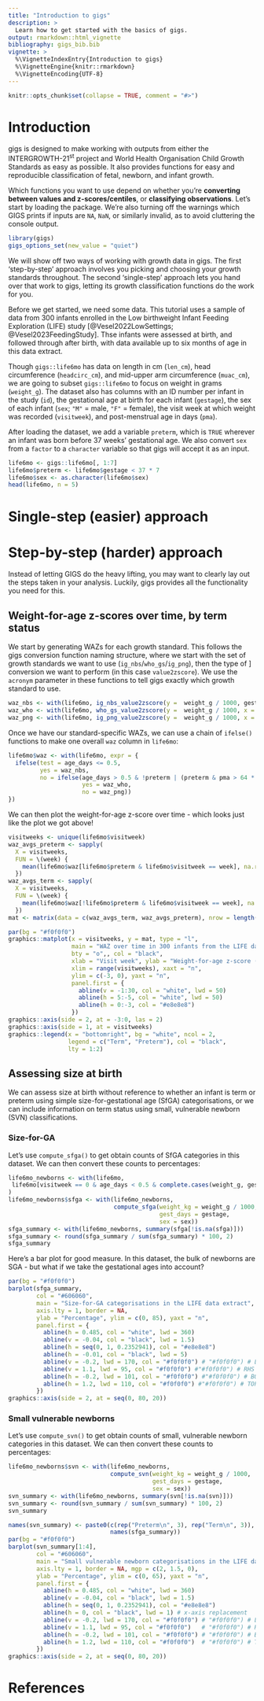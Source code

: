 ```yaml
---
title: "Introduction to gigs"
description: >
  Learn how to get started with the basics of gigs.
output: rmarkdown::html_vignette
bibliography: gigs_bib.bib
vignette: >
  %\VignetteIndexEntry{Introduction to gigs}
  %\VignetteEngine{knitr::rmarkdown}
  %\VignetteEncoding{UTF-8}
---
```


```r
knitr::opts_chunk$set(collapse = TRUE, comment = "#>")
```

# Introduction

gigs is designed to make working with outputs from either the
INTERGROWTH-21<sup>st</sup> project and World Health Organisation Child Growth
Standards as easy as possible. It also provides functions for easy and
reproducible classification of fetal, newborn, and infant growth.

Which functions you want to use depend on whether you're **converting between
values and z-scores/centiles**, or **classifying observations**. Let's start
by loading the package. We're also turning off the warnings which GIGS prints
if inputs are `NA`, `NaN`, or similarly invalid, as to avoid cluttering the
console output.

```r
library(gigs)
gigs_options_set(new_value = "quiet")
```

We will show off two ways of working with growth data in gigs. The first
'step-by-step' approach involves you picking and choosing your growth standards
throughout. The second 'single-step' approach lets you hand over that work to
gigs, letting its growth classification functions do the work for you.

Before we get started, we need some data. This tutorial uses a sample of data
from 300 infants enrolled in the Low birthweight Infant Feeding Exploration
(LIFE) study [@Vesel2022LowSettings; @Vesel2023FeedingStudy]. Thse infants were
assessed at birth, and followed through after birth, with data available up to
six months of age in this data extract.

Though `gigs::life6mo` has data on length in cm (`len_cm`), head circumference
(`headcirc_cm`), and mid-upper arm circumference (`muac_cm`), we are going to
subset `gigs::life6mo` to focus on weight in grams (`weight_g`). The dataset
also has columns with an ID number per infant in the study (`id`), the
gestational age at birth for each infant (`gestage`), the sex of each infant
(`sex`; `"M"` = male, `"F"` = female), the visit week at which weight was
recorded (`visitweek`), and post-menstrual age in days (`pma`).

After loading the dataset, we add a variable `preterm`, which is `TRUE` wherever
an infant was born before 37 weeks' gestational age. We also convert `sex` from
a `factor` to a `character` variable so that gigs will accept it as an input.
```r
life6mo <- gigs::life6mo[, 1:7]
life6mo$preterm <- life6mo$gestage < 37 * 7
life6mo$sex <- as.character(life6mo$sex)
head(life6mo, n = 5)
```

# Single-step (easier) approach

# Step-by-step (harder) approach
Instead of letting GIGS do the heavy lifting, you may want to clearly lay out
the steps taken in your analysis. Luckily, gigs provides all the functionality
you need for this.

## Weight-for-age z-scores over time, by term status
We start by generating WAZs for each growth standard. This follows the gigs
conversion function naming structure, where we start with the set of growth
standards we want to use (`ig_nbs`/`who_gs`/`ig_png`), then the type of ]
conversion we want to perform (in this case `value2zscore`). We use the
`acronym` parameter in these functions to tell gigs exactly which growth
standard to use.

```r
waz_nbs <- with(life6mo, ig_nbs_value2zscore(y =  weight_g / 1000, gestage, sex, "wfga"))
waz_who <- with(life6mo, who_gs_value2zscore(y =  weight_g / 1000, x = age_days, sex = sex, acronym = "wfa"))
waz_png <- with(life6mo, ig_png_value2zscore(y =  weight_g / 1000, x = pma / 7, sex = sex, acronym = "wfa"))
```

Once we have our standard-specific WAZs, we can use a chain of `ifelse()`
functions to make one overall `waz` column in `life6mo`:

```r
life6mo$waz <- with(life6mo, expr = {
  ifelse(test = age_days <= 0.5,
         yes = waz_nbs,
         no = ifelse(age_days > 0.5 & !preterm | (preterm & pma > 64 * 7),
                     yes = waz_who,
                     no = waz_png))
})
```

We can then plot the weight-for-age z-score over time - which looks just like
the plot we got above!

```r
visitweeks <- unique(life6mo$visitweek)
waz_avgs_preterm <- sapply(
  X = visitweeks,
  FUN = \(week) {
    mean(life6mo$waz[life6mo$preterm & life6mo$visitweek == week], na.rm = TRUE)
  })
waz_avgs_term <- sapply(
  X = visitweeks,
  FUN = \(week) {
    mean(life6mo$waz[!life6mo$preterm & life6mo$visitweek == week], na.rm = TRUE)
  })
mat <- matrix(data = c(waz_avgs_term, waz_avgs_preterm), nrow = length(visitweeks), ncol = 2)
```

```r
par(bg = "#f0f0f0")
graphics::matplot(x = visitweeks, y = mat, type = "l",
                  main = "WAZ over time in 300 infants from the LIFE data extract",
                  bty = "o",, col = "black",
                  xlab = "Visit week", ylab = "Weight-for-age z-score (WAZ)",
                  xlim = range(visitweeks), xaxt = "n",
                  ylim = c(-3, 0), yaxt = "n",
                  panel.first = {
                    abline(v = -1:30, col = "white", lwd = 50)
                    abline(h = 5:-5, col = "white", lwd = 50)
                    abline(h = 0:-3, col = "#e8e8e8")
                  })
graphics::axis(side = 2, at = -3:0, las = 2)
graphics::axis(side = 1, at = visitweeks)
graphics::legend(x = "bottomright", bg = "white", ncol = 2,
                 legend = c("Term", "Preterm"), col = "black",
                 lty = 1:2)
```

## Assessing size at birth
We can assess size at birth without reference to whether an infant is term or
preterm using simple size-for-gestational age (SfGA) categorisations, or we can
include information on term status using small, vulnerable newborn (SVN)
classifications.

### Size-for-GA
Let's use `compute_sfga()` to get obtain counts of SfGA categories in this
dataset. We can then convert these counts to percentages:

```r
life6mo_newborns <- with(life6mo,
 life6mo[visitweek == 0 & age_days < 0.5 & complete.cases(weight_g, gestage, sex), ]
)
life6mo_newborns$sfga <- with(life6mo_newborns,
                              compute_sfga(weight_kg = weight_g / 1000,
                                           gest_days = gestage,
                                           sex = sex))
sfga_summary <- with(life6mo_newborns, summary(sfga[!is.na(sfga)]))
sfga_summary <- round(sfga_summary / sum(sfga_summary) * 100, 2)
sfga_summary
```

Here's a bar plot for good measure. In this dataset, the bulk of newborns are
SGA - but what if we take the gestational ages into account?

```r
par(bg = "#f0f0f0")
barplot(sfga_summary,
        col = "#606060",
        main = "Size-for-GA categorisations in the LIFE data extract",
        axis.lty = 1, border = NA,
        ylab = "Percentage", ylim = c(0, 85), yaxt = "n",
        panel.first = {
          abline(h = 0.485, col = "white", lwd = 360)
          abline(v = -0.04, col = "black", lwd = 1.5)
          abline(h = seq(0, 1, 0.2352941), col = "#e8e8e8")
          abline(h = -0.01, col = "black", lwd = 5)
          abline(v = -0.2, lwd = 170, col = "#f0f0f0") # "#f0f0f0") # LHS
          abline(v = 1.1, lwd = 95, col = "#f0f0f0") #"#f0f0f0") # RHS
          abline(h = -0.2, lwd = 101, col = "#f0f0f0") #"#f0f0f0") # BOTTOM
          abline(h = 1.2, lwd = 110, col = "#f0f0f0") #"#f0f0f0") # TOP
        })
graphics::axis(side = 2, at = seq(0, 80, 20))
```

### Small vulnerable newborns
Let's use `compute_svn()` to get obtain counts of small, vulnerable newborn
categories in this dataset. We can then convert these counts to percentages:

```r
life6mo_newborns$svn <- with(life6mo_newborns,
                             compute_svn(weight_kg = weight_g / 1000,
                                         gest_days = gestage,
                                         sex = sex))
svn_summary <- with(life6mo_newborns, summary(svn[!is.na(svn)]))
svn_summary <- round(svn_summary / sum(svn_summary) * 100, 2)
svn_summary
```

```r
names(svn_summary) <- paste0(c(rep("Preterm\n", 3), rep("Term\n", 3)),
                             names(sfga_summary))
par(bg = "#f0f0f0")
barplot(svn_summary[1:4],
        col = "#606060",
        main = "Small vulnerable newborn categorisations in the LIFE data extract",
        axis.lty = 1, border = NA, mgp = c(2, 1.5, 0),
        ylab = "Percentage", ylim = c(0, 65), yaxt = "n",
        panel.first = {
          abline(h = 0.485, col = "white", lwd = 360)
          abline(v = -0.04, col = "black", lwd = 1.5)
          abline(h = seq(0, 1, 0.2352941), col = "#e8e8e8")
          abline(h = 0, col = "black", lwd = 1) # x-axis replacement
          abline(v = -0.2, lwd = 170, col = "#f0f0f0") # "#f0f0f0") # LHS
          abline(v = 1.1, lwd = 95, col = "#f0f0f0")   # "#f0f0f0") # RHS
          abline(h = -0.2, lwd = 101, col = "#f0f0f0") # "#f0f0f0") # BOTTOM
          abline(h = 1.2, lwd = 110, col = "#f0f0f0")  # "#f0f0f0") # TOP
        })
graphics::axis(side = 2, at = seq(0, 80, 20))
```

# References